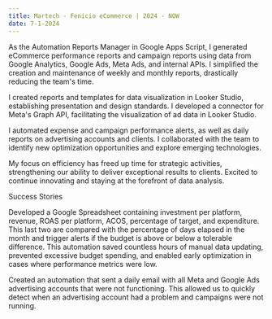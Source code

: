 ```yaml
---
title: Martech - Fenicio eCommerce | 2024 - NOW
date: 7-1-2024
---
```


As the Automation Reports Manager in Google Apps Script, I generated eCommerce performance reports and campaign reports using data from Google Analytics, Google Ads, Meta Ads, and internal APIs. I simplified the creation and maintenance of weekly and monthly reports, drastically reducing the team's time.

I created reports and templates for data visualization in Looker Studio, establishing presentation and design standards. I developed a connector for Meta's Graph API, facilitating the visualization of ad data in Looker Studio.

I automated expense and campaign performance alerts, as well as daily reports on advertising accounts and clients. I collaborated with the team to identify new optimization opportunities and explore emerging technologies.

My focus on efficiency has freed up time for strategic activities, strengthening our ability to deliver exceptional results to clients. Excited to continue innovating and staying at the forefront of data analysis.

Success Stories

Developed a Google Spreadsheet containing investment per platform, revenue, ROAS per platform, ACOS, percentage of target, and expenditure. This last two are compared with the percentage of days elapsed in the month and trigger alerts if the budget is above or below a tolerable difference. This automation saved countless hours of manual data updating, prevented excessive budget spending, and enabled early optimization in cases where performance metrics were low.

Created an automation that sent a daily email with all Meta and Google Ads advertising accounts that were not functioning. This allowed us to quickly detect when an advertising account had a problem and campaigns were not running.
